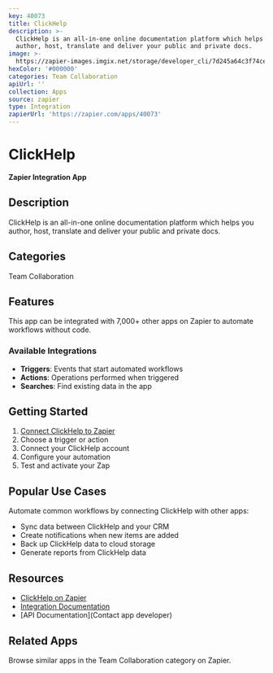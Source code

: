 ```yaml
---
key: 40073
title: ClickHelp
description: >-
  ClickHelp is an all-in-one online documentation platform which helps you
  author, host, translate and deliver your public and private docs.
image: >-
  https://zapier-images.imgix.net/storage/developer_cli/7d245a64c3f74ce54f9c2a63b209fd77.png?auto=format%2Ccompress&ixlib=python-3.0.0&q=50
hexColor: '#000000'
categories: Team Collaboration
apiUrl: ''
collection: Apps
source: zapier
type: Integration
zapierUrl: 'https://zapier.com/apps/40073'
---
```

# ClickHelp

**Zapier Integration App**

## Description

ClickHelp is an all-in-one online documentation platform which helps you author, host, translate and deliver your public and private docs.

## Categories

Team Collaboration

## Features

This app can be integrated with 7,000+ other apps on Zapier to automate workflows without code.

### Available Integrations

- **Triggers**: Events that start automated workflows
- **Actions**: Operations performed when triggered
- **Searches**: Find existing data in the app

## Getting Started

1. [Connect ClickHelp to Zapier](https://zapier.com/apps/40073)
2. Choose a trigger or action
3. Connect your ClickHelp account
4. Configure your automation
5. Test and activate your Zap

## Popular Use Cases

Automate common workflows by connecting ClickHelp with other apps:

- Sync data between ClickHelp and your CRM
- Create notifications when new items are added
- Back up ClickHelp data to cloud storage
- Generate reports from ClickHelp data

## Resources

- [ClickHelp on Zapier](https://zapier.com/apps/40073)
- [Integration Documentation](https://zapier.com/apps/40073/integrations)
- [API Documentation](Contact app developer)

## Related Apps

Browse similar apps in the Team Collaboration category on Zapier.
